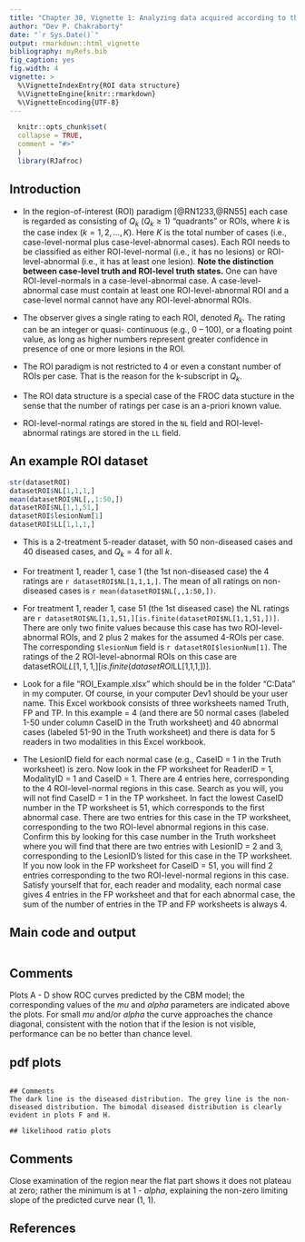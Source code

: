 ```yaml
---
title: "Chapter 30, Vignette 1: Analyzing data acquired according to the ROI paradigm"
author: "Dev P. Chakraborty"
date: "`r Sys.Date()`"
output: rmarkdown::html_vignette
bibliography: myRefs.bib
fig_caption: yes
fig.width: 4
vignette: >
  %\VignetteIndexEntry{ROI data structure}
  %\VignetteEngine{knitr::rmarkdown}
  %\VignetteEncoding{UTF-8}
---
```

  
```r
  knitr::opts_chunk$set(
  collapse = TRUE,
  comment = "#>"
  )
  library(RJafroc)
```

## Introduction
* In the region-of-interest (ROI) paradigm [@RN1233,@RN55] each case is regarded as consisting of ${{Q}_{k}}$ (${{Q}_{k}}\ge 1$) "quadrants" or ROIs, where *k* is the case index ($k=1,2,...,K$). Here $K$ is the total number of cases (i.e., case-level-normal plus case-level-abnormal cases). Each ROI needs to be classified as either ROI-level-normal (i.e., it has no lesions) or ROI-level-abnormal (i.e., it has at least one lesion). **Note the distinction between case-level truth and ROI-level truth states.** One can have ROI-level-normals in a case-level-abnormal case. A case-level-abnormal case must contain at least one ROI-level-abnormal ROI and a case-level normal cannot have any ROI-level-abnormal ROIs.

* The observer gives a single rating to each ROI, denoted ${{R}_{k}}$. The rating can be an integer or quasi- continuous (e.g., 0 – 100), or a floating point value, as long as higher numbers represent greater confidence in presence of one or more lesions in the ROI.

* The ROI paradigm is not restricted to 4 or even a constant number of ROIs per case. That is the reason for the k-subscript in ${{Q}_{k}}$.

* The ROI data structure is a special case of the FROC data stucture in the sense that the number of ratings per case is an a-priori known value.

* ROI-level-normal ratings are stored in the `NL` field and ROI-level-abnormal ratings are stored in the `LL` field.


## An example ROI dataset
  
```r
str(datasetROI)
datasetROI$NL[1,1,1,]
mean(datasetROI$NL[,,1:50,])
datasetROI$NL[1,1,51,]
datasetROI$lesionNum[1]
datasetROI$LL[1,1,1,]
```             

* This is a 2-treatment 5-reader dataset, with 50 non-diseased cases and 40 diseased cases, and ${{Q}_{k}}=4$ for all *k*. 

* For treatment 1, reader 1, case 1 (the 1st non-diseased case) the 4 ratings are `r datasetROI$NL[1,1,1,]`. The mean of all ratings on non-diseased cases is `r mean(datasetROI$NL[,,1:50,])`.

* For treatment 1, reader 1, case 51 (the 1st diseased case) the NL ratings are `r datasetROI$NL[1,1,51,][is.finite(datasetROI$NL[1,1,51,])]`. There are only two finite values because this case has two ROI-level-abnormal ROIs, and 2 plus 2 makes for the assumed 4-ROIs per case. The corresponding `$lesionNum` field is `r datasetROI$lesionNum[1]`. The ratings of the 2 ROI-level-abnormal ROIs on this case are datasetROI$LL[1,1,1,][is.finite(datasetROI$LL[1,1,1,])].



* Look for a file "ROI_Example.xlsx" which should be in the folder "C:\Users\Dev1\Documents\JAFROC Data" in my computer. Of course, in your computer Dev1 should be your user name. This Excel workbook consists of three worksheets named Truth, FP and TP. In this example   = 4 (and there are 50 normal cases (labeled 1-50 under column CaseID in the Truth worksheet) and 40 abnormal cases (labeled 51-90 in the Truth worksheet) and there is data for 5 readers in two modalities in this Excel workbook. 

* The LesionID field for each normal case (e.g., CaseID = 1 in the Truth worksheet) is zero. Now look in the FP worksheet for ReaderID = 1, ModalityID = 1 and CaseID = 1. There are 4 entries here, corresponding to the 4 ROI-level-normal regions in this case. Search as you will, you will not find CaseID = 1 in the TP worksheet. In fact the lowest CaseID number in the TP worksheet is 51, which corresponds to the first abnormal case.  There are two entries for this case in the TP worksheet, corresponding to the two ROI-level abnormal regions in this case. Confirm this by looking for this case number in the Truth worksheet where you will find that there are two entries with LesionID = 2 and 3, corresponding to the LesionID's listed for this case in the TP worksheet.  If you now look in the FP worksheet for CaseID = 51, you will find 2 entries corresponding to the two ROI-level-normal regions in this case. Satisfy yourself that for, each reader and modality, each normal case gives 4 entries in the FP worksheet and that for each abnormal case, the sum of the number of entries in the TP and FP worksheets is always 4. 


## Main code and output
  
```r
```             


## Comments
Plots A - D show ROC curves predicted by the CBM model; the corresponding values of the $mu$ and $alpha$ parameters are indicated above the plots. For small $mu$ and/or $alpha$  the curve approaches the chance diagonal, consistent with the notion that if the lesion is not visible, performance can be no better than chance level.

## pdf plots
```  

## Comments
The dark line is the diseased distribution. The grey line is the non-diseased distribution. The bimodal diseased distribution is clearly evident in plots F and H. 

## likelihood ratio plots
```  

## Comments
Close examination of the region near the flat part shows it does not plateau at zero; rather the minimum is at 1 - $alpha$, explaining the non-zero limiting slope of the predicted curve near (1, 1).

## References